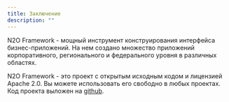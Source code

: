 ```yaml
---
title: Заключение
description: ""
---
```


N2O Framework - мощный инструмент конструирования интерфейса бизнес-приложений.
На нем создано множество приложений корпоративного, регионального и
федерального уровня в различных областях.

N2O Framework - это проект с открытым исходным кодом и лицензией Apache 2.0.
Вы можете использовать его свободно в любых проектах.
Код проекта выложен на [github](https://github.com/i-novus-llc/n2o-framework).
